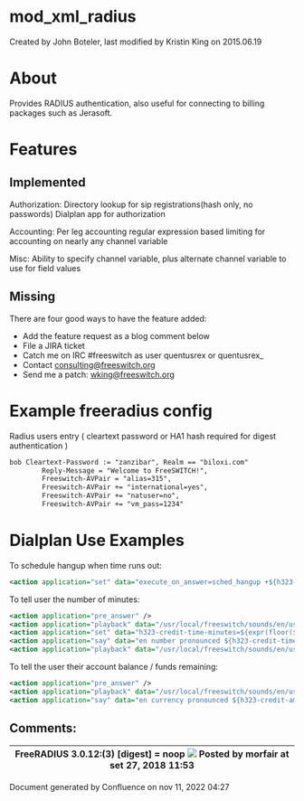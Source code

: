
# mod_xml_radius 

 Created by  John Boteler, last modified by  Kristin King on 2015.06.19

# About

Provides RADIUS authentication, also useful for connecting to billing packages such as Jerasoft.  

# Features

## Implemented

Authorization: Directory lookup for sip registrations(hash only, no passwords) Dialplan app for authorization

Accounting: Per leg accounting regular expression based limiting for accounting on nearly any channel variable

Misc: Ability to specify channel variable, plus alternate channel variable to use for field values

## Missing  

There are four good ways to have the feature added:

* Add the feature request as a blog comment below
* File a JIRA ticket
* Catch me on IRC #freeswitch as user quentusrex or quentusrex\_
* Contact [consulting@freeswitch.org](mailto:consulting@freeswitch.org)
* Send me a patch: [wking@freeswitch.org](mailto:wking@freeswitch.org)

# Example freeradius config

Radius users entry ( cleartext password or HA1 hash required for digest authentication )

```xml
bob Cleartext-Password := "zanzibar", Realm == "biloxi.com"
        Reply-Message = "Welcome to FreeSWITCH!",
        Freeswitch-AVPair = "alias=315",
        Freeswitch-AVPair += "international=yes",
        Freeswitch-AVPair += "natuser=no",
        Freeswitch-AVPair += "vm_pass=1234"
```

# Dialplan Use Examples

To schedule hangup when time runs out:

```xml
<action application="set" data="execute_on_answer=sched_hangup +${h323-credit-time} allotted_timeout" />
```

  
To tell user the number of minutes:

```xml
<action application="pre_answer" />
<action application="playback" data="/usr/local/freeswitch/sounds/en/us/callie/voicemail/8000/vm-you_have.wav"/>
<action application="set" data="h323-credit-time-minutes=${expr(floor(${h323-credit-time}/60))}"/>
<action application="say" data="en number pronounced ${h323-credit-time-minutes}"/>
<action application="playback" data="/usr/local/freeswitch/sounds/en/us/callie/time/8000/minutes.wav"/>
```

To tell the user their account balance / funds remaining:

```xml
<action application="pre_answer" />
<action application="playback" data="/usr/local/freeswitch/sounds/en/us/callie/ivr/8000/ivr-account_balance_is.wav"/>
<action application="say" data="en currency pronounced ${h323-credit-amount}"/>
```

## Comments:

| FreeRADIUS 3.0.12:(3) \[digest\] = noop ![](/images/icons/contenttypes/comment_16.png) Posted by morfair at set 27, 2018 11:53 |
| ----------------------------------------------------------------------------------------------------------------------------- |

Document generated by Confluence on nov 11, 2022 04:27
